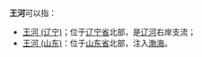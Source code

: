'''王河'''可以指：
*[[王河_(辽宁)|王河 (辽宁)]]；位于[[辽宁省|辽宁省]]北部，是[[辽河|辽河]]右岸支流；
*[[王河_(山东)|王河 (山东)]]：位于[[山东省|山东省]]北部，注入[[渤海|渤海]]。
{{disambig|W|Cat=二字中国地名消歧义}}